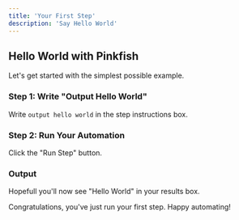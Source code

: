 ```yaml
---
title: 'Your First Step'
description: 'Say Hello World'
---
```


## Hello World with Pinkfish

Let's get started with the simplest possible example. 

### Step 1: Write "Output Hello World" 

Write `output hello world` in the step instructions box. 

### Step 2: Run Your Automation

Click the "Run Step" button. 

### Output

Hopefull you'll now see "Hello World" in your results box. 

Congratulations, you've just run your first step.
Happy automating!